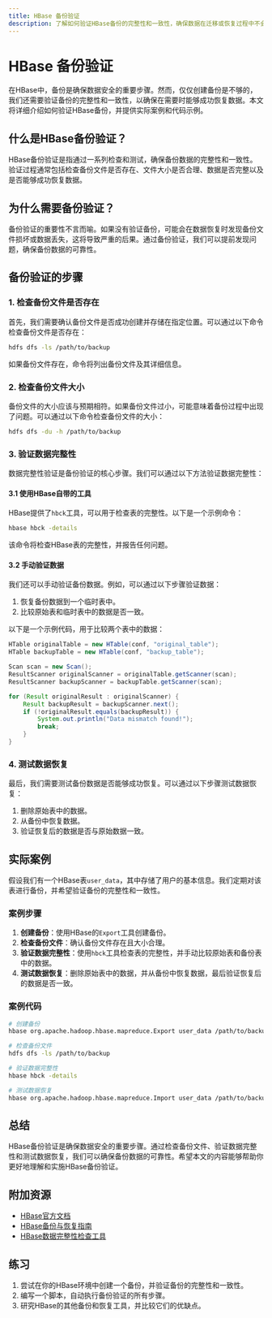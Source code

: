 ```yaml
---
title: HBase 备份验证
description: 了解如何验证HBase备份的完整性和一致性，确保数据在迁移或恢复过程中不会丢失或损坏。
---
```


# HBase 备份验证

在HBase中，备份是确保数据安全的重要步骤。然而，仅仅创建备份是不够的，我们还需要验证备份的完整性和一致性，以确保在需要时能够成功恢复数据。本文将详细介绍如何验证HBase备份，并提供实际案例和代码示例。

## 什么是HBase备份验证？

HBase备份验证是指通过一系列检查和测试，确保备份数据的完整性和一致性。验证过程通常包括检查备份文件是否存在、文件大小是否合理、数据是否完整以及是否能够成功恢复数据。

## 为什么需要备份验证？

备份验证的重要性不言而喻。如果没有验证备份，可能会在数据恢复时发现备份文件损坏或数据丢失，这将导致严重的后果。通过备份验证，我们可以提前发现问题，确保备份数据的可靠性。

## 备份验证的步骤

### 1. 检查备份文件是否存在

首先，我们需要确认备份文件是否成功创建并存储在指定位置。可以通过以下命令检查备份文件是否存在：

```bash
hdfs dfs -ls /path/to/backup
```

如果备份文件存在，命令将列出备份文件及其详细信息。

### 2. 检查备份文件大小

备份文件的大小应该与预期相符。如果备份文件过小，可能意味着备份过程中出现了问题。可以通过以下命令检查备份文件的大小：

```bash
hdfs dfs -du -h /path/to/backup
```

### 3. 验证数据完整性

数据完整性验证是备份验证的核心步骤。我们可以通过以下方法验证数据完整性：

#### 3.1 使用HBase自带的工具

HBase提供了`hbck`工具，可以用于检查表的完整性。以下是一个示例命令：

```bash
hbase hbck -details
```

该命令将检查HBase表的完整性，并报告任何问题。

#### 3.2 手动验证数据

我们还可以手动验证备份数据。例如，可以通过以下步骤验证数据：

1. 恢复备份数据到一个临时表中。
2. 比较原始表和临时表中的数据是否一致。

以下是一个示例代码，用于比较两个表中的数据：

```java
HTable originalTable = new HTable(conf, "original_table");
HTable backupTable = new HTable(conf, "backup_table");

Scan scan = new Scan();
ResultScanner originalScanner = originalTable.getScanner(scan);
ResultScanner backupScanner = backupTable.getScanner(scan);

for (Result originalResult : originalScanner) {
    Result backupResult = backupScanner.next();
    if (!originalResult.equals(backupResult)) {
        System.out.println("Data mismatch found!");
        break;
    }
}
```

### 4. 测试数据恢复

最后，我们需要测试备份数据是否能够成功恢复。可以通过以下步骤测试数据恢复：

1. 删除原始表中的数据。
2. 从备份中恢复数据。
3. 验证恢复后的数据是否与原始数据一致。

## 实际案例

假设我们有一个HBase表`user_data`，其中存储了用户的基本信息。我们定期对该表进行备份，并希望验证备份的完整性和一致性。

### 案例步骤

1. **创建备份**：使用HBase的`Export`工具创建备份。
2. **检查备份文件**：确认备份文件存在且大小合理。
3. **验证数据完整性**：使用`hbck`工具检查表的完整性，并手动比较原始表和备份表中的数据。
4. **测试数据恢复**：删除原始表中的数据，并从备份中恢复数据，最后验证恢复后的数据是否一致。

### 案例代码

```bash
# 创建备份
hbase org.apache.hadoop.hbase.mapreduce.Export user_data /path/to/backup

# 检查备份文件
hdfs dfs -ls /path/to/backup

# 验证数据完整性
hbase hbck -details

# 测试数据恢复
hbase org.apache.hadoop.hbase.mapreduce.Import user_data /path/to/backup
```

## 总结

HBase备份验证是确保数据安全的重要步骤。通过检查备份文件、验证数据完整性和测试数据恢复，我们可以确保备份数据的可靠性。希望本文的内容能够帮助你更好地理解和实施HBase备份验证。

## 附加资源

- [HBase官方文档](https://hbase.apache.org/)
- [HBase备份与恢复指南](https://hbase.apache.org/book.html#backup)
- [HBase数据完整性检查工具](https://hbase.apache.org/book.html#hbck)

## 练习

1. 尝试在你的HBase环境中创建一个备份，并验证备份的完整性和一致性。
2. 编写一个脚本，自动执行备份验证的所有步骤。
3. 研究HBase的其他备份和恢复工具，并比较它们的优缺点。
